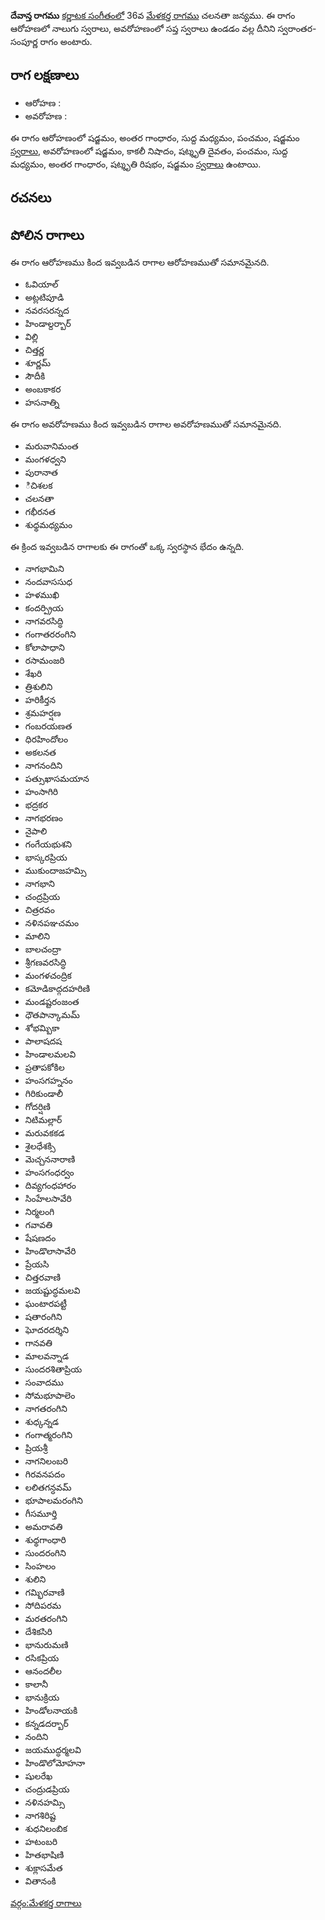 {{Infobox ragam
	| name          	= దేవాన్త
	| synonym	    	= 
	| mela          	= 
	| chakra        	= 
	| janaka        	= 
	| type          	= స్వరాంతర-సంపూర్ణ
	| arohanam      	= {{svaraC|S|G3|M1|P|S'}} 
	| avarohanam    	= {{svaraC|S'|N3|D3|P|M1|G3|R3|S}}
	| jeeva         	=
	| chhaya        	=
	| nyasa         	=
	| vishesha      	= 
	| equivalent  		= 
}}
{{కర్ణాటక సంగీత రాగాలు}}
'''దేవాన్త రాగము''' [[కర్ణాటక సంగీతం]]లో 36వ [[మేళకర్త రాగము]] చలనతా జన్యము.  ఈ రాగం ఆరోహణలో నాలుగు స్వరాలు, అవరోహణంలో సప్త స్వరాలు ఉండడం వల్ల దీనిని స్వరాంతర-సంపూర్ణ రాగం అంటారు.


==రాగ లక్షణాలు==


* ఆరోహణ : {{svaraC|S|G3|M1|P|S'}} 
* అవరోహణ : {{svaraC|S'|N3|D3|P|M1|G3|R3|S}}

ఈ రాగం ఆరోహణంలో షడ్జమం, అంతర గాంధారం, సుద్ద మధ్యమం, పంచమం, షడ్జమం [[స్వరాలు]], అవరోహణంలో షడ్జమం, కాకలీ నిషాదం, షట్శృతి దైవతం, పంచమం, సుద్ద మధ్యమం, అంతర గాంధారం, షట్శృతి రిషభం, షడ్జమం [[స్వరాలు]] ఉంటాయి.

==రచనలు==



==పోలిన రాగాలు==
ఈ రాగం ఆరోహణము కింద ఇవ్వబడిన రాగాల ఆరోహణముతో సమానమైనది.
* ఓవియాల్
* అట్లటిపూడి
* నవరసరన్నద
* హిండాల్దర్బార్
* విల్లి
* చిత్తర్ణ
* శూర్ణమ్
* సౌదీకి
* అంబకాకర
* హసనాత్ని

ఈ రాగం అవరోహణము కింద ఇవ్వబడిన రాగాల అవరోహణముతో సమానమైనది.
* మరువానిమంత
* మంగళధ్వని
* పురానాత
* ిచిశలక
* చలనతా
* గభీరనత
* శుధ్ధమధ్యమం

ఈ క్రింద ఇవ్వబడిన రాగాలకు ఈ రాగంతో ఒక్క స్వరస్థాన భేదం ఉన్నది.
* నాగభామిని
* నందవాససుధ
* హళముఖి
* కందర్ప్రియ
* నాగవరసిద్ధి
* గంగాతరరంగిని
* కోలాపాధాని
* రసామంజరి
* శేఖరి
* త్రిశులిని
* హరికీర్తన
* శ్రమహర్షణ
* గంబరయణత
* ధిరహిందోలం
* అకలనత
* నాగనందిని
* పత్సుఖాసమయాన
* హంసాగిరి
* భద్రకర
* నాగభరణం
* నైపాలి
* గంగేయభుశని
* భాస్కరప్రియ
* ముకుందాజహమ్సి
* నాగభాని
* చంద్రప్రియ
* చిత్రరవం
* నళినపఞచమం
* మాలిని
* బాలచంద్రా
* శ్రీగణవరసిద్ధి
* మంగళచంద్రిక
* కమోడికాద్గదహరిణి
* మండష్టరంజంత
* ధౌతపాన్కామమ్
* శోభమ్బికా
* పాలాషదష
* హిండాలమలవి
* ప్రతాపకోకిల
* హంసగహ్ననం
* గిరికుండాలీ
* గోదర్షిణి
* నిటిమల్లార్
* మరువకకడ
* శైలధేశక్సి
* మెచ్చననారాణి
* హంసగంధర్వం
* దివ్యగంధహారం
* సింహేలసావేరి
* నిర్మలంగి
* గవావతి
* షేషణదం
* హిండొలాసావేరి
* ప్రేయసి
* చిత్తరవాణి
* జయష్టుద్ధమలవి
* ఘంటారపట్టీ
* షతారంగిని
* ఘోదరదర్శిని
* గానవతి
* మాలవన్నాడ
* సుందరశితాప్రియ
* సంవాదము
* సోమభూపాలెం
* నాగతరంగిని
* శుధ్కన్నడ
* గంగాత్మరంగిని
* ప్రియశ్రీ
* నాగనిలంబరి
* గిరవనపదం
* లలితగన్ధవమ్
* భూపాలమరంగిని
* గీసమూర్తి
* అమరావతి
* శుధ్ధగాంధారి
* సుందరంగిని
* సింహలం
* శులిని
* గమ్భిరవాణి
* సోదిపరమ
* మరతరంగిని
* దేశికసిరి
* భానురుమణి
* రసికప్రియ
* ఆనందలీల
* కాలానీ
* భానుక్రియ
* హిండోలనాయకి
* కన్నడదర్బార్
* నందిని
* జయముద్ధర్మలవి
* హిండొలోమోహనా
* షులరేఖ
* చంద్రుడప్రియ
* నళినహమ్సి
* నాగశిరిష్ట
* శుధనిలంబిక
* హటంబరి
* హితభాషిణి
* శుక్లాసమేత
* వితానంకి



[[వర్గం:మేళకర్త రాగాలు]]